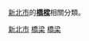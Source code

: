 {{commons category|Bridges in New Taipei}}
[[新北市|新北市]]的'''[[橋樑|橋樑]]'''相關分類。
[[Category:台灣各地橋梁|新北市]]
[[Category:新北市交通|橋梁]]
[[Category:新北市建築物|橋梁]]